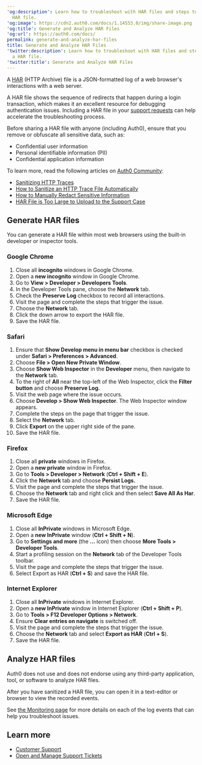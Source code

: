 ---
'og:description': Learn how to troubleshoot with HAR files and steps to generate a
  HAR file.
'og:image': https://cdn2.auth0.com/docs/1.14553.0/img/share-image.png
'og:title': Generate and Analyze HAR Files
'og:url': https://auth0.com/docs/
permalink: generate-and-analyze-har-files
title: Generate and Analyze HAR Files
'twitter:description': Learn how to troubleshoot with HAR files and steps to generate
  a HAR file.
'twitter:title': Generate and Analyze HAR Files
---
A [HAR](https://en.wikipedia.org/wiki/.har) (HTTP Archive) file is a JSON-formatted log of a web browser's interactions with a web server.

A HAR file shows the sequence of redirects that happen during a login transaction, which makes it an excellent resource for debugging authentication issues. Including a HAR file in your [support requests](https://support.auth0.com) can help accelerate the troubleshooting process.

<Warning>

Before sharing a HAR file with anyone (including Auth0), ensure that you remove or obfuscate all sensitive data, such as:

* Confidential user information
* Personal identifiable information (PII)
* Confidential application information

To learn more, read the following articles on [Auth0 Community](https://community.auth0.com):

* [Sanitizing HTTP Traces](https://community.auth0.com/t/sanitizing-http-traces/119488)
* [How to Sanitize an HTTP Trace File Automatically](https://community.auth0.com/t/how-to-sanitize-a-http-trace-file-automatically/120583)
* [How to Manually Redact Sensitive Information](https://community.auth0.com/t/how-to-manually-redact-sensitive-information/122554)
* [HAR File is Too Large to Upload to the Support Case](https://community.auth0.com/t/har-file-is-too-large-to-upload-to-the-support-case/122488)

</Warning>

## Generate HAR files

You can generate a HAR file within most web browsers using the built-in developer or inspector tools.

### Google Chrome

1. Close all **incognito** windows in Google Chrome.
2. Open a **new incognito** window in Google Chrome.
3. Go to **View > Developer > Developers Tools**.
4. In the Developer Tools pane, choose the **Network** tab.
5. Check the **Preserve Log** checkbox to record all interactions.
6. Visit the page and complete the steps that trigger the issue.
7. Choose the **Network** tab.
8. Click the down arrow to export the HAR file.
9. Save the HAR file.

### Safari

1. Ensure that **Show Develop menu in menu bar** checkbox is checked under **Safari > Preferences > Advanced**.
2. Choose **File > Open New Private Window**.
3. Choose **Show Web Inspector** in the **Developer** menu, then navigate to the **Network** tab.
4. To the right of **All** near the top-left of the Web Inspector, click the **Filter button** and choose **Preserve Log.**
5. Visit the web page where the issue occurs.
6. Choose **Develop > Show Web Inspector**. The Web Inspector window appears.
7. Complete the steps on the page that trigger the issue.
8. Select the **Network** tab.
9. Click **Export** on the upper right side of the pane.
10. Save the HAR file.

### Firefox

1. Close all **private** windows in Firefox.
2. Open a **new private** window in Firefox.
3. Go to **Tools > Developer > Network** (**Ctrl + Shift + E**).
4. Click the **Network** tab and choose **Persist Logs.**
5. Visit the page and complete the steps that trigger the issue.
6. Choose the **Network** tab and right click and then select **Save All As Har**.
7. Save the HAR file.

### Microsoft Edge

1. Close all **InPrivate** windows in Microsoft Edge.
2. Open a **new InPrivate** window (**Ctrl + Shift + N**).
3. Go to **Settings and more** (the **...** icon) then choose **More Tools > Developer Tools**.
4. Start a profiling session on the **Network** tab of the Developer Tools toolbar.
5. Visit the page and complete the steps that trigger the issue.
6. Select Export as HAR (**Ctrl + S**) and save the HAR file.

### Internet Explorer

1. Close all **InPrivate** windows in Internet Explorer.
2. Open a **new InPrivate** window in Internet Explorer (**Ctrl + Shift + P**).
3. Go to **Tools > F12 Developer Options > Network**.
4. Ensure **Clear entries on navigate** is switched off.
5. Visit the page and complete the steps that trigger the issue.
6. Choose the **Network** tab and select **Export as HAR** (**Ctrl + S**).
7. Save the HAR file.

## Analyze HAR files

Auth0 does not use and does not endorse using any third-party application, tool, or software to analyze HAR files.

After you have sanitized a HAR file, you can open it in a text-editor or browser to view the recorded events.

<Callout icon="file-lines" color="#0EA5E9" iconType="regular">

See [the Monitoring page](/docs/deploy-monitor/monitor) for more details on each of the log events that can help you troubleshoot issues.

</Callout>

## Learn more

* [Customer Support](/docs/troubleshoot/customer-support)
* [Open and Manage Support Tickets](/docs/troubleshoot/customer-support/open-and-manage-support-tickets)